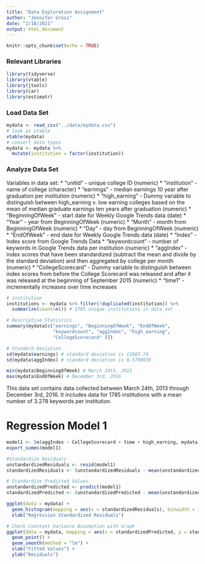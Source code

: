 ```yaml
---
title: "Data Exploration Assignment"
author: "Jennifer Grosz"
date: "2/18/2021"
output: html_document
---
```


```r
knitr::opts_chunk$set(echo = TRUE)
```

### Relevant Libraries
```r
library(tidyverse)
library(vtable)
library(jtools)
library(car)
library(estimatr)
```

### Load Data Set
```r
mydata <- read_csv("../data/mydata.csv")
# look at vtable
vtable(mydata)
# convert data types
mydata <- mydata %>%
  mutate(institution = factor(institution))
```

### Analyze Data Set
Variables in data set:
  * "unitid" - unique college ID (numeric)
  * "institution" - name of college (character)
  * "earnings" - median earnings 10 year after graduation per institution (numeric)
  * "high_earning" - Dummy variable to distinguish between high_earning v. low earning colleges based on the mean of median graduate earnings ten years after graduation (numeric)
  * "BeginningOfWeek" - start date for Weekly Google Trends data  (date) 
  * "Year" - year from BeginningOfWeek (numeric)
  * "Month" - month from BeginningOfWeek (numeric)
  * "Day" - day from BeginningOfWeek (numeric)
  * "EndOfWeek" - end date for Weekly Google Trends data (date)
  * "Index" - Index score from Google Trends Data
  * "keywordcount" - number of keywords in Google Trends data per institution (numeric)
  * "aggIndex" - index scores that have been standardized (subtract the mean and divide by the standard deviation) and then aggregated by college per month (numeric)
  * "CollegeScorecard" - Dummy variable to distinguish between index scores from before the College Scorecard was released and after it was released at the beginning of September 2015 (numeric)
  * "time1" - incrementally increases over time increases
```r
# institution
institutions <- mydata %>% filter(!duplicated(institution)) %>%
  summarize(count=n()) # 1785 unique institutions in data set

# Descriptive Statistics 
summary(mydata[c("earnings", "BeginningOfWeek", "EndOfWeek",
                 "keywordcount", "aggIndex", "high_earning", 
                 "CollegeScorecard" )])

# Standard Deviation
sd(mydata$earnings) # standard deviation is 11803.74
sd(mydata$aggIndex) # standard deviation is 0.5790659

min(mydata$BeginningOfWeek) # March 24th, 2013
max(mydata$EndOfWeek) # December 3rd, 2016

```
This data set contains data collected between March 24th, 2013 through December 3rd, 2016. It includes data for 1785 institutions with a mean number of 3.278 keywords per institution. 


# Regression Model 1
```r
model1 <- lm(aggIndex ~ CollegeScorecard + time + high_earning, mydata)
export_summs(model1)
```


```r
#Standardize Residuals
unstandardizedResiduals <- resid(model1)
standardizedResiduals <- (unstandardizedResiduals - mean(unstandardizedResiduals)) / sd(unstandardizedResiduals)

# Standardize Predicted Values
unstandardizedPredicted <- predict(model1)
standardizedPredicted <- (unstandardizedPredicted - mean(unstandardizedPredicted)) / sd(unstandardizedPredicted)

```

```r
ggplot(data = mydata) +
  geom_histogram(mapping = aes(x = standardizedResiduals), binwidth = 1) +
  xlab("Regression Standardized Residuals") 
```

```r
# Check Constant Variance Assumption with Graph
ggplot(data = mydata, mapping = aes(x = standardizedPredicted, y = standardizedResiduals)) + 
  geom_point() +
  geom_smooth(method = "lm") +
  xlab("Fitted Values") + 
  ylab("Residuals")
```












